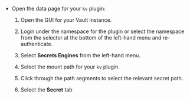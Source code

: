 - Open the data page for your `kv` plugin:

    1. Open the GUI for your Vault instance.

    1. Login under the namespace for the plugin or select the namespace from the
       selector at the bottom of the left-hand menu and re-authenticate.

    1. Select **Secrets Engines** from the left-hand menu.

    1. Select the mount path for your `kv` plugin.

    1. Click through the path segments to select the relevant secret path.

    1. Select the **Secret** tab